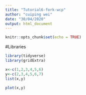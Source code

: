 ```yaml
---
title: "Tutorial6-fork-wcp"
author: "cuiping wei"
date: "30/04/2020"
output: html_document
---
```


```r
knitr::opts_chunk$set(echo = TRUE)
```

#Libraries
```r
library(tidyverse)
library(gridExtra)
```


```r
x<-c(1,2,3,4,5,6)
y<-c(2,3,4,5,6,7)
list(x,y)
```


```r
plot(x,y)
```


